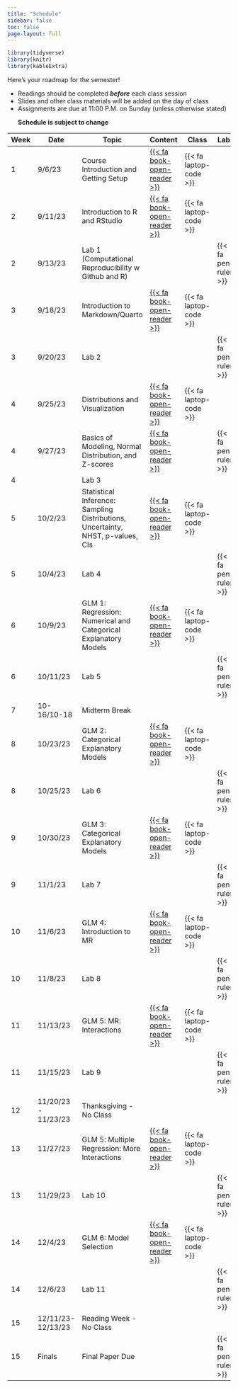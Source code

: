 ```yaml
---
title: "Schedule"
sidebar: false
toc: false
page-layout: full
---
```


```r
library(tidyverse)
library(knitr)
library(kableExtra)
```

::: schedule-page
Here's your roadmap for the semester!

<ul class="icon-list">

<li><i class="fas fa-book-reader"></i> Readings should be completed ***before*** each class session</li>

<li><i class="fas fa-laptop-code"></i> Slides and other class materials will be added on the day of class</li>

<li><i class="fas fa-pen-ruler"></i> Assignments are due at 11:00 P.M. on Sunday (unless otherwise stated)</li>


**Schedule is subject to change**

</ul>
| Week | Date                | Topic                                                                           | Content                                                    | Class                  | Labs                 |
|------|---------------------|---------------------------------------------------------------------------------|------------------------------------------------------------|------------------------|----------------------|
| 1    | 9/6/23              | Course Introduction and Getting Setup                                           | [{{<    fa   book-open-reader >}}](/schedule/01-week.qmd)  | {{< fa laptop-code >}} |                      |
| 2    | 9/11/23             | Introduction to R and RStudio                                                   | [{{<    fa   book-open-reader >}}](/schedule/02-week.qmd)  | {{< fa laptop-code >}} |                      |
| 2    | 9/13/23             | Lab 1 (Computational Reproducibility w Github and R)                            |                                                            |                        | {{< fa pen-ruler >}} |
| 3    | 9/18/23             | Introduction to Markdown/Quarto                                                 | [{{<    fa   book-open-reader >}}](/schedule/03-week.qmd)  | {{< fa laptop-code >}} |                      |
| 3    | 9/20/23             | Lab 2                                                                           |                                                            |                        | {{< fa pen-ruler >}} |
| 4    | 9/25/23             | Distributions and Visualization                                                 | [{{<    fa   book-open-reader >}}](/schedule/04-week.qmd)  | {{< fa laptop-code >}} |                      |
| 4    | 9/27/23             | Basics of Modeling, Normal Distribution, and Z-scores                           | [{{<    fa   book-open-reader >}}](/schedule/04b-week.qmd) |                        | {{< fa pen-ruler >}} |
| 4    |                     | Lab 3                                                                           |                                                            |                        |                      |
| 5    | 10/2/23             | Statistical Inference: Sampling Distributions, Uncertainty, NHST, p-values, CIs | [{{<    fa   book-open-reader >}}](/schedule/05-week.qmd)  | {{< fa laptop-code >}} |                      |
| 5    | 10/4/23             | Lab 4                                                                           |                                                            |                        | {{< fa pen-ruler >}} |
| 6    | 10/9/23             | GLM 1: Regression: Numerical and Categorical Explanatory Models                 | [{{<    fa   book-open-reader >}}](/schedule/06-week.qmd)  | {{< fa laptop-code >}} |                      |
| 6    | 10/11/23            | Lab 5                                                                           |                                                            |                        | {{< fa pen-ruler >}} |
| 7    | 10-16/10-18         | Midterm Break                                                                   |                                                            |                        |                      |
| 8    | 10/23/23            | GLM 2: Categorical Explanatory Models                                           | [{{<    fa   book-open-reader >}}](/schedule/08-week.qmd)  | {{< fa laptop-code >}} |                      |
| 8    | 10/25/23            | Lab 6                                                                           |                                                            |                        | {{< fa pen-ruler >}} |
| 9    | 10/30/23            | GLM 3: Categorical Explanatory Models                                           | [{{<    fa   book-open-reader >}}](/schedule/09-week.qmd)  | {{< fa laptop-code >}} |                      |
| 9    | 11/1/23             | Lab 7                                                                           |                                                            |                        | {{< fa pen-ruler >}} |
| 10   | 11/6/23             | GLM 4: Introduction to MR                                                       | [{{<    fa   book-open-reader >}}](/schedule/10-week.qmd)  | {{< fa laptop-code >}} |                      |
| 10   | 11/8/23             | Lab 8                                                                           |                                                            |                        | {{< fa pen-ruler >}} |
| 11   | 11/13/23            | GLM 5: MR: Interactions                                                         | [{{<    fa   book-open-reader >}}](/schedule/11-week.qmd)  | {{< fa laptop-code >}} |                      |
| 11   | 11/15/23            | Lab 9                                                                           |                                                            |                        | {{< fa pen-ruler >}} |
| 12   | 11/20/23 - 11/23/23 | Thanksgiving -   No Class                                                       |                                                            |                        |                      |
| 13   | 11/27/23            | GLM 5: Multiple Regression: More Interactions                                        | [{{<    fa   book-open-reader >}}](/schedule/13-week.qmd)  | {{< fa laptop-code >}} |                      |
| 13   | 11/29/23            | Lab 10                                                                          |                                                            |                        | {{< fa pen-ruler >}} |
| 14   | 12/4/23             | GLM 6: Model Selection                                                          | [{{<    fa   book-open-reader >}}](/schedule/14-week.qmd)  | {{< fa laptop-code >}} |                      |
| 14   | 12/6/23             | Lab 11                                                                          |                                                            |                        | {{< fa pen-ruler >}} |
| 15   | 12/11/23-12/13/23   | Reading Week - No Class                                                         |                                                            |                        |                      |
| 15   | Finals              | Final Paper Due                                                                 |                                                            |                        | {{< fa pen-ruler >}} |
:::

